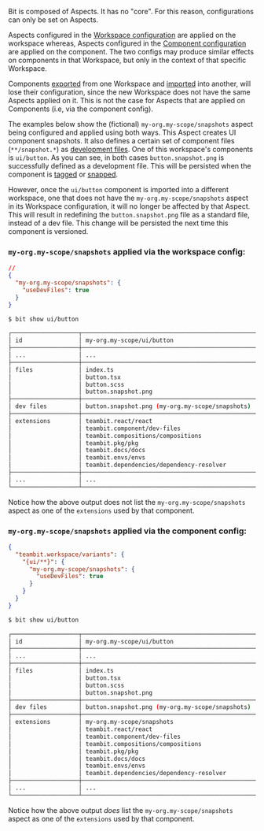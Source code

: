 Bit is composed of Aspects. It has no "core". For this reason, configurations can only be set on Aspects.

Aspects configured in the [Workspace configuration](/workspace/workspace-configuration) are applied on the workspace whereas, Aspects configured in the [Component configuration](/components/component-config) are applied on the component.
The two configs may produce similar effects on components in that Workspace, but only in the context of that specific Workspace.

Components [exported](/workspace/exporting-components) from one Workspace and [imported](/workspace/importing-components) into another, will lose their configuration, since the new Workspace does not have the same Aspects applied on it.
This is not the case for Aspects that are applied on Components (i.e, via the component config).

The examples below show the (fictional) `my-org.my-scope/snapshots` aspect being configured and applied using both ways. This Aspect creates UI component snapshots. It also defines a certain set of component files (`**/snapshot.*`) as [development files](/components/dev-files).
One of this workspace's components is `ui/button`. As you can see, in both cases `button.snapshot.png` is successfully defined as a development file. This will be persisted when the component is [tagged](/components/tags) or [snapped](/components/snaps).

However, once the `ui/button` component is imported into a different workspace, one that does not have the `my-org.my-scope/snapshots` aspect in its Workspace configuration, it will no longer be affected by that Aspect.
This will result in redefining the `button.snapshot.png` file as a standard file, instead of a dev file. This change will be persisted the next time this component is versioned.

### `my-org.my-scope/snapshots` applied via the workspace config:

```json
//
{
  "my-org.my-scope/snapshots": {
    "useDevFiles": true
  }
}
```

```bash
$ bit show ui/button

┌───────────────────┬───────────────────────────────────────────────────────────────────────────┐
│ id                │ my-org.my-scope/ui/button                                                 │
├───────────────────┼───────────────────────────────────────────────────────────────────────────┤
│ ...               │ ...                                                                       │
├───────────────────┼───────────────────────────────────────────────────────────────────────────┤
│ files             │ index.ts                                                                  │
│                   │ button.tsx                                                                │
│                   │ button.scss                                                               │
│                   │ button.snapshot.png                                                       │
├───────────────────┼───────────────────────────────────────────────────────────────────────────┤
│ dev files         │ button.snapshot.png (my-org.my-scope/snapshots)                           │
├───────────────────┼───────────────────────────────────────────────────────────────────────────┤
│ extensions        │ teambit.react/react                                                       │
│                   │ teambit.component/dev-files                                               │
│                   │ teambit.compositions/compositions                                         │
│                   │ teambit.pkg/pkg                                                           │
│                   │ teambit.docs/docs                                                         │
│                   │ teambit.envs/envs                                                         │
│                   │ teambit.dependencies/dependency-resolver                                  │
├───────────────────┼───────────────────────────────────────────────────────────────────────────┤
│ ...               │ ...                                                                       │
└───────────────────┴───────────────────────────────────────────────────────────────────────────┘
```

Notice how the above output does not list the `my-org.my-scope/snapshots` aspect as one of the `extensions` used by that component.

### `my-org.my-scope/snapshots` applied via the component config:

```json
{
  "teambit.workspace/variants": {
    "{ui/**}": {
      "my-org.my-scope/snapshots": {
        "useDevFiles": true
      }
    }
  }
}
```

```bash
$ bit show ui/button

┌───────────────────┬───────────────────────────────────────────────────────────────────────────┐
│ id                │ my-org.my-scope/ui/button                                                 │
├───────────────────┼───────────────────────────────────────────────────────────────────────────┤
│ ...               │ ...                                                                       │
├───────────────────┼───────────────────────────────────────────────────────────────────────────┤
│ files             │ index.ts                                                                  │
│                   │ button.tsx                                                                │
│                   │ button.scss                                                               │
│                   │ button.snapshot.png                                                       │
├───────────────────┼───────────────────────────────────────────────────────────────────────────┤
│ dev files         │ button.snapshot.png (my-org.my-scope/snapshots)                           │
├───────────────────┼───────────────────────────────────────────────────────────────────────────┤
│ extensions        │ my-org.my-scope/snapshots                                                 │
│                   │ teambit.react/react                                                       │
│                   │ teambit.component/dev-files                                               │
│                   │ teambit.compositions/compositions                                         │
│                   │ teambit.pkg/pkg                                                           │
│                   │ teambit.docs/docs                                                         │
│                   │ teambit.envs/envs                                                         │
│                   │ teambit.dependencies/dependency-resolver                                  │
├───────────────────┼───────────────────────────────────────────────────────────────────────────┤
│ ...               │ ...                                                                       │
└───────────────────┴───────────────────────────────────────────────────────────────────────────┘
```

Notice how the above output _does_ list the `my-org.my-scope/snapshots` aspect as one of the `extensions` used by that component.

